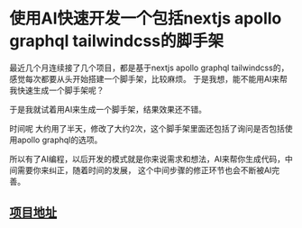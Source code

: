 # 使用AI快速开发一个包括nextjs apollo graphql tailwindcss的脚手架
最近几个月连续接了几个项目，都是基于nextjs apollo graphql tailwindcss的，
感觉每次都要从头开始搭建一个脚手架，比较麻烦。
于是我想，能不能用AI来帮我快速生成一个脚手架呢？

于是我就试着用AI来生成一个脚手架，结果效果还不错。

时间呢 大约用了半天，修改了大约2次，这个脚手架里面还包括了询问是否包括使用apollo graphql的选项。

所以有了AI编程，以后开发的模式就是你来说需求和想法，AI来帮你生成代码，中间需要你来纠正，随着时间的发展，
这个中间步骤的修正环节也会不断被AI完善。

## [项目地址](https://www.npmjs.com/package/create-next-mui-tailwind-app)